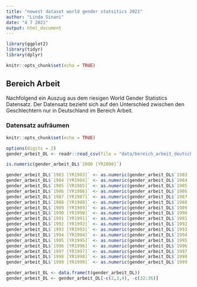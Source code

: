 ```yaml
---
title: "newest dataset world gender statsitics 2021"
author: "Linda Sinani"
date: "4 7 2021"
output: html_document
---
```


```r

library(ggplot2)
library(tidyr)
library(dplyr)

knitr::opts_chunk$set(echo = TRUE)
```

## Bereich Arbeit 
Nachfolgend ein Auszug aus dem riesigen World Gender Statistics Datensatz. 
Der Datensatz bezieht sich auf den Unterschied zwischen den Geschlechtern nur in Deutschland im Bereich Arbeit. 



### Datensatz aufräumen
```r
knitr::opts_chunk$set(echo = TRUE)

options(digits = 2)
gender_arbeit_DL <- readr::read_csv(file = "data/bereich_arbeit_deutschland_gender_statsitics.csv")

is.numeric(gender_arbeit_DL$`2000 [YR2000]`)

gender_arbeit_DL$`1983 [YR1983]` <- as.numeric(gender_arbeit_DL$`1983 [YR1983]`)
gender_arbeit_DL$`1984 [YR1984]` <- as.numeric(gender_arbeit_DL$`1984 [YR1984]`)
gender_arbeit_DL$`1985 [YR1985]` <- as.numeric(gender_arbeit_DL$`1985 [YR1985]`)
gender_arbeit_DL$`1986 [YR1986]` <- as.numeric(gender_arbeit_DL$`1986 [YR1986]`)
gender_arbeit_DL$`1987 [YR1987]` <- as.numeric(gender_arbeit_DL$`1987 [YR1987]`)
gender_arbeit_DL$`1988 [YR1988]` <- as.numeric(gender_arbeit_DL$`1988 [YR1988]`) 
gender_arbeit_DL$`1989 [YR1989]` <- as.numeric(gender_arbeit_DL$`1989 [YR1989]`)
gender_arbeit_DL$`1990 [YR1990]` <- as.numeric(gender_arbeit_DL$`1990 [YR1990]`)
gender_arbeit_DL$`1991 [YR1991]` <- as.numeric(gender_arbeit_DL$`1991 [YR1991]`)
gender_arbeit_DL$`1992 [YR1992]` <- as.numeric(gender_arbeit_DL$`1992 [YR1992]`)
gender_arbeit_DL$`1993 [YR1993]` <- as.numeric(gender_arbeit_DL$`1993 [YR1993]`)
gender_arbeit_DL$`1994 [YR1994]` <- as.numeric(gender_arbeit_DL$`1994 [YR1994]`)
gender_arbeit_DL$`1995 [YR1995]` <- as.numeric(gender_arbeit_DL$`1995 [YR1995]`)
gender_arbeit_DL$`1996 [YR1996]` <- as.numeric(gender_arbeit_DL$`1996 [YR1996]`)
gender_arbeit_DL$`1997 [YR1997]` <- as.numeric(gender_arbeit_DL$`1997 [YR1997]`)
gender_arbeit_DL$`1998 [YR1998]` <- as.numeric(gender_arbeit_DL$`1998 [YR1998]`)
gender_arbeit_DL$`1999 [YR1999]` <- as.numeric(gender_arbeit_DL$`1999 [YR1999]`)

gender_arbeit_DL <- data.frame(t(gender_arbeit_DL))
gender_arbeit_DL <- gender_arbeit_DL[-c(2,3,4), -c(32:36)]
```